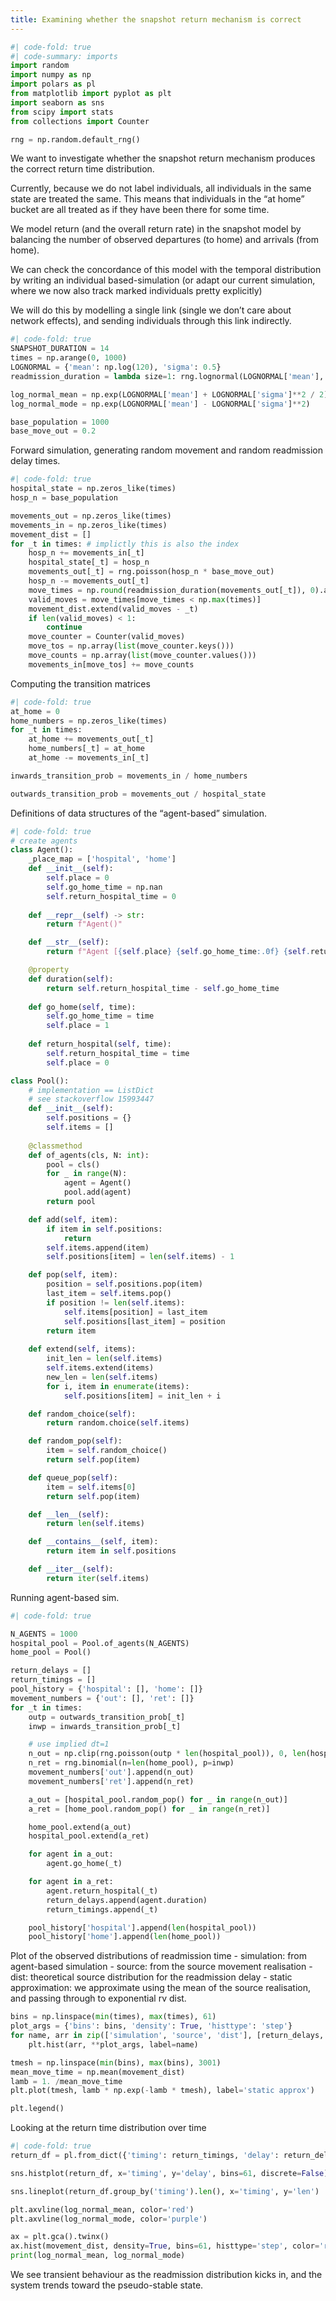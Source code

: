 ```yaml
---
title: Examining whether the snapshot return mechanism is correct
---
```


```python
#| code-fold: true
#| code-summary: imports
import random
import numpy as np
import polars as pl
from matplotlib import pyplot as plt
import seaborn as sns
from scipy import stats
from collections import Counter

rng = np.random.default_rng()
```

We want to investigate whether the snapshot return mechanism produces the correct return time distribution.

Currently, because we do not label individuals, all individuals in the same state are treated the same.
This means that individuals in the "at home" bucket are all treated as if they have been there for some time.

We model return (and the overall return rate) in the snapshot model by balancing the number of observed departures (to home) and arrivals (from home).

We can check the concordance of this model with the temporal distribution by writing an individual based-simulation (or adapt our current simulation, where we now also  track marked individuals pretty explicitly)

We will do this by modelling a single link (single we don't care about network effects), and sending individuals through this link indirectly.


```python
#| code-fold: true
SNAPSHOT_DURATION = 14
times = np.arange(0, 1000)
LOGNORMAL = {'mean': np.log(120), 'sigma': 0.5}
readmission_duration = lambda size=1: rng.lognormal(LOGNORMAL['mean'], LOGNORMAL['sigma'], size=size)

log_normal_mean = np.exp(LOGNORMAL['mean'] + LOGNORMAL['sigma']**2 / 2)
log_normal_mode = np.exp(LOGNORMAL['mean'] - LOGNORMAL['sigma']**2)

base_population = 1000
base_move_out = 0.2
```

Forward simulation, generating random movement and random readmission delay times.
```python
#| code-fold: true
hospital_state = np.zeros_like(times)
hosp_n = base_population

movements_out = np.zeros_like(times)
movements_in = np.zeros_like(times)
movement_dist = []
for _t in times: # implictly this is also the index
    hosp_n += movements_in[_t]
    hospital_state[_t] = hosp_n
    movements_out[_t] = rng.poisson(hosp_n * base_move_out)
    hosp_n -= movements_out[_t]
    move_times = np.round(readmission_duration(movements_out[_t]), 0).astype(int) + _t
    valid_moves = move_times[move_times < np.max(times)]
    movement_dist.extend(valid_moves - _t)
    if len(valid_moves) < 1:
        continue
    move_counter = Counter(valid_moves)
    move_tos = np.array(list(move_counter.keys()))
    move_counts = np.array(list(move_counter.values()))
    movements_in[move_tos] += move_counts
```

Computing the transition matrices
```python
#| code-fold: true
at_home = 0
home_numbers = np.zeros_like(times)
for _t in times:
    at_home += movements_out[_t]
    home_numbers[_t] = at_home
    at_home -= movements_in[_t]

inwards_transition_prob = movements_in / home_numbers

outwards_transition_prob = movements_out / hospital_state 
```

Definitions of data structures of the "agent-based" simulation.
```python
#| code-fold: true
# create agents
class Agent():
    _place_map = ['hospital', 'home']
    def __init__(self):
        self.place = 0
        self.go_home_time = np.nan
        self.return_hospital_time = 0
    
    def __repr__(self) -> str:
        return f"Agent()"

    def __str__(self):
        return f"Agent [{self.place} {self.go_home_time:.0f} {self.return_hospital_time:.0f}]"

    @property
    def duration(self):
        return self.return_hospital_time - self.go_home_time
    
    def go_home(self, time):
        self.go_home_time = time
        self.place = 1
    
    def return_hospital(self, time):
        self.return_hospital_time = time
        self.place = 0

class Pool():
    # implementation == ListDict 
    # see stackoverflow 15993447
    def __init__(self):
        self.positions = {}
        self.items = []
    
    @classmethod
    def of_agents(cls, N: int):
        pool = cls()
        for _ in range(N):
            agent = Agent()
            pool.add(agent)
        return pool

    def add(self, item):
        if item in self.positions:
            return
        self.items.append(item)
        self.positions[item] = len(self.items) - 1

    def pop(self, item):
        position = self.positions.pop(item)
        last_item = self.items.pop()
        if position != len(self.items):
            self.items[position] = last_item
            self.positions[last_item] = position
        return item
    
    def extend(self, items):
        init_len = len(self.items)
        self.items.extend(items)
        new_len = len(self.items)
        for i, item in enumerate(items):
            self.positions[item] = init_len + i

    def random_choice(self):
        return random.choice(self.items)

    def random_pop(self):
        item = self.random_choice()
        return self.pop(item)

    def queue_pop(self):
        item = self.items[0]
        return self.pop(item)

    def __len__(self):
        return len(self.items)

    def __contains__(self, item):
        return item in self.positions

    def __iter__(self):
        return iter(self.items)
```


Running agent-based sim. 
```python
#| code-fold: true

N_AGENTS = 1000
hospital_pool = Pool.of_agents(N_AGENTS)
home_pool = Pool() 

return_delays = []
return_timings = []
pool_history = {'hospital': [], 'home': []}
movement_numbers = {'out': [], 'ret': []}
for _t in times:
    outp = outwards_transition_prob[_t]
    inwp = inwards_transition_prob[_t]

    # use implied dt=1
    n_out = np.clip(rng.poisson(outp * len(hospital_pool)), 0, len(hospital_pool))
    n_ret = rng.binomial(n=len(home_pool), p=inwp) 
    movement_numbers['out'].append(n_out)
    movement_numbers['ret'].append(n_ret)

    a_out = [hospital_pool.random_pop() for _ in range(n_out)]
    a_ret = [home_pool.random_pop() for _ in range(n_ret)]

    home_pool.extend(a_out)
    hospital_pool.extend(a_ret)

    for agent in a_out:
        agent.go_home(_t)

    for agent in a_ret:
        agent.return_hospital(_t)
        return_delays.append(agent.duration)
        return_timings.append(_t)

    pool_history['hospital'].append(len(hospital_pool))
    pool_history['home'].append(len(home_pool))
```

Plot of the observed distributions of readmission time
- simulation: from agent-based simulation
- source: from the source movement realisation
- dist: theoretical source distribution for the readmission delay
- static approximation: we approximate using the mean of the source realisation, and passing through to exponential rv dist.
```python
bins = np.linspace(min(times), max(times), 61)
plot_args = {'bins': bins, 'density': True, 'histtype': 'step'}
for name, arr in zip(['simulation', 'source', 'dist'], [return_delays, movement_dist, readmission_duration(100_000)]):
    plt.hist(arr, **plot_args, label=name)

tmesh = np.linspace(min(bins), max(bins), 3001)
mean_move_time = np.mean(movement_dist)
lamb = 1. /mean_move_time
plt.plot(tmesh, lamb * np.exp(-lamb * tmesh), label='static approx')

plt.legend()
```

Looking at the return time distribution over time
```python
#| code-fold: true
return_df = pl.from_dict({'timing': return_timings, 'delay': return_delays})
```
```python
sns.histplot(return_df, x='timing', y='delay', bins=61, discrete=False)
```

```python
sns.lineplot(return_df.group_by('timing').len(), x='timing', y='len')

plt.axvline(log_normal_mean, color='red')
plt.axvline(log_normal_mode, color='purple')

ax = plt.gca().twinx()
ax.hist(movement_dist, density=True, bins=61, histtype='step', color='red')
print(log_normal_mean, log_normal_mode)
```

We see transient behaviour as the readmission distribution kicks in, and the system trends toward the pseudo-stable state.